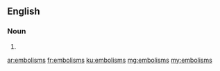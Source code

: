 ==English==

===Noun===
{{head|en|plural}}

# {{plural of|embolism|lang=en|nocat=1}}

[[ar:embolisms]]
[[fr:embolisms]]
[[ku:embolisms]]
[[mg:embolisms]]
[[my:embolisms]]